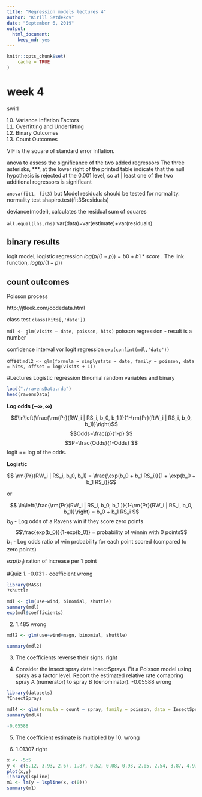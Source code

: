 ```yaml
---
title: "Regression models lectures 4"
author: "Kirill Setdekov"
date: "September 6, 2019"
output:
  html_document:
    keep_md: yes
---
```


```r
knitr::opts_chunk$set(
	cache = TRUE
)
```

# week 4

swirl

10. Variance Inflation Factors
11. Overfitting and Underfitting
12. Binary Outcomes
13. Count Outcomes


VIF is the square of standard error inflation.

anova to assess the significance of the two added regressors
The three asterisks, ***, at the lower right of the printed table indicate that the null hypothesis is rejected at the 0.001 level, so at
| least one of the two additional regressors is significant

`anova(fit1, fit3)`
but 
Model residuals should be tested for normality.
normality test
shapiro.test(fit3$residuals)


deviance(model), calculates the residual sum of squares

`all.equal(lhs,rhs)`
var(data)=var(estimate)+var(residuals)

## binary results
logit model, logistic regression
$log(p/(1-p)) = b0 + b1*score$ . The link function, $log(p/(1-p))$

## count outcomes
Poisson process

http://jtleek.com/codedata.html

class test `class(hits[,'date'])`

` mdl <- glm(visits ~ date, poisson, hits)`
poisson regression - result is a number

confidence interval vor logit regression
`exp(confint(mdl,'date'))`

offset
`mdl2 <- glm(formula = simplystats ~ date, family = poisson, data = hits, offset = log(visits + 1))`

#Lectures
Logistic regression
Binomial random variables and binary

```r
load("./ravensData.rda")
head(ravensData)
```

__Log odds $(-\infty,\infty)$__

$$\ln\left(\frac{\rm{Pr}(RW_i | RS_i, b_0, b_1 )}{1-\rm{Pr}(RW_i | RS_i, b_0, b_1)}\right)$$ 
$$Odds=\frac{p}{1-p} $$
$$P=\frac{Odds}{1-Odds} $$
logit == log of the odds.


__Logistic__

$$ \rm{Pr}(RW_i | RS_i, b_0, b_1) = \frac{\exp(b_0 + b_1 RS_i)}{1 + \exp(b_0 + b_1 RS_i)}$$

or

$$ \ln\left(\frac{\rm{Pr}(RW_i | RS_i, b_0, b_1 )}{1-\rm{Pr}(RW_i | RS_i, b_0, b_1)}\right) = b_0 + b_1 RS_i $$
$b_0$ - Log odds of a Ravens win if they score zero points
$$\frac{exp(b_0)}{1-exp(b_0)} = probability of winnin with 0 points$$
$b_1$ - Log odds ratio of win probability for each point scored (compared to zero points)

$exp(b_1)$ ration of increase per 1 point

#Quiz
1. -0.031 - coefficient wrong

```r
library(MASS)
?shuttle

mdl <- glm(use~wind, binomial, shuttle)
summary(mdl)
exp(mdl$coefficients)
```
 2. 1.485 wrong
 
```r
mdl2 <- glm(use~wind+magn, binomial, shuttle)

summary(mdl2)

```

3. The coefficients reverse their signs. right

4. Consider the insect spray data \verb|InsectSprays|InsectSprays. Fit a Poisson model using spray as a factor level. Report the estimated relative rate comapring spray A (numerator) to spray B (denominator).
-0.05588 wrong

```r
library(datasets)
?InsectSprays

mdl4 <- glm(formula = count ~ spray, family = poisson, data = InsectSprays)
summary(mdl4)

-0.05588
```
5. The coefficient estimate is multiplied by 10. wrong

6. 1.01307 right
```r
x <- -5:5
y <- c(5.12, 3.93, 2.67, 1.87, 0.52, 0.08, 0.93, 2.05, 2.54, 3.87, 4.97)
plot(x,y)
library(lspline)
m1 <- lm(y ~ lspline(x, c(0)))
summary(m1)
```


